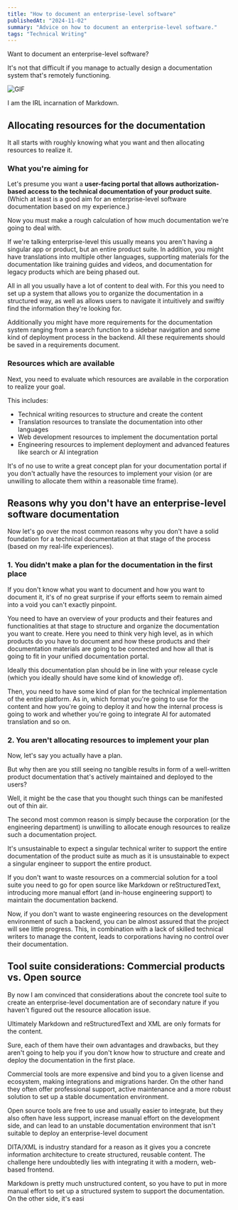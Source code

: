 ```yaml
---
title: "How to document an enterprise-level software"
publishedAt: "2024-11-02"
summary: "Advice on how to document an enterprise-level software."
tags: "Technical Writing"
---
```


Want to document an enterprise-level software?

It's not that difficult if you manage to actually design a documentation system that's remotely functioning.

![GIF](https://i.giphy.com/media/v1.Y2lkPTc5MGI3NjExM2Zjd2d5a2p1b3Z5eTRrbzk5ODNuOHcyc2s5czM3aml1dDR3NG03ZSZlcD12MV9pbnRlcm5hbF9naWZfYnlfaWQmY3Q9Zw/JsbWHnk5dtVogx0IhE/giphy.gif)
<Caption>I am the IRL incarnation of Markdown.</Caption>

## Allocating resources for the documentation

It all starts with roughly knowing what you want and then allocating resources to realize it.

### What you're aiming for

Let's presume you want a **user-facing portal that allows authorization-based access to the technical documentation of your product suite**. (Which at least is a good aim for an enterprise-level software documentation based on my experience.)

Now you must make a rough calculation of how much documentation we're going to deal with.

If we're talking enterprise-level this usually means you aren't having a singular app or product, but an entire product suite. In addition, you might have translations into multiple other languages, supporting materials for the documentation like training guides and videos, and documentation for legacy products which are being phased out.

All in all you usually have a lot of content to deal with. For this you need to set up a system that allows you to organize the documentation in a structured way, as well as allows users to navigate it intuitively and swiftly find the information they're looking for.

Additionally you might have more requirements for the documentation system ranging from a search function to a sidebar navigation and some kind of deployment process in the backend. All these requirements should be saved in a requirements document.

### Resources which are available

Next, you need to evaluate which resources are available in the corporation to realize your goal.

This includes:
* Technical writing resources to structure and create the content
* Translation resources to translate the documentation into other languages
* Web development resources to implement the documentation portal
* Engineering resources to implement deployment and advanced features like search or AI integration

It's of no use to write a great concept plan for your documentation portal if you don't actually have the resources to implement your vision (or are unwilling to allocate them within a reasonable time frame).

## Reasons why you don't have an enterprise-level software documentation

Now let's go over the most common reasons why you don't have a solid foundation for a technical documentation at that stage of the process (based on my real-life experiences).

### 1. You didn't make a plan for the documentation in the first place

If you don't know what you want to document and how you want to document it, it's of no great surprise if your efforts seem to remain aimed into a void you can't exactly pinpoint.

You need to have an overview of your products and their features and functionalities at that stage to structure and organize the documentation you want to create. Here you need to think very high level, as in which products do you have to document and how these products and their documentation materials are going to be connected and how all that is going to fit in your unified documentation portal.

Ideally this documentation plan should be in line with your release cycle (which you ideally should have some kind of knowledge of).

Then, you need to have some kind of plan for the technical implementation of the entire platform. As in, which format you're going to use for the content and how you're going to deploy it and how the internal process is going to work and whether you're going to integrate AI for automated translation and so on.

### 2. You aren't allocating resources to implement your plan

Now, let's say you actually have a plan.

But why then are you still seeing no tangible results in form of a well-written product documentation that's actively maintained and deployed to the users?

Well, it might be the case that you thought such things can be manifested out of thin air.

The second most common reason is simply because the corporation (or the engineering department) is unwilling to allocate enough resources to realize such a documentation project.

It's unsustainable to expect a singular technical writer to support the entire documentation of the product suite as much as it is unsustainable to expect a singular engineer to support the entire product.

If you don't want to waste resources on a commercial solution for a tool suite you need to go for open source like Markdown or reStructuredText, introducing more manual effort (and in-house engineering support) to maintain the documentation backend.

Now, if you don't want to waste engineering resources on the development environment of such a backend, you can be almost assured that the project will see little progress. This, in combination with a lack of skilled technical writers to manage the content, leads to corporations having no control over their documentation.

## Tool suite considerations: Commercial products vs. Open source

By now I am convinced that considerations about the concrete tool suite to create an enterprise-level documentation are of secondary nature if you haven't figured out the resource allocation issue.

Ultimately Markdown and reStructuredText and XML are only formats for the content.

Sure, each of them have their own advantages and drawbacks, but they aren't going to help you if you don't know how to structure and create and deploy the documentation in the first place.

Commercial tools are more expensive and bind you to a given license and ecosystem, making integrations and migrations harder. On the other hand they often offer professional support, active maintenance and a more robust solution to set up a stable documentation environment.

Open source tools are free to use and usually easier to integrate, but they also often have less support, increase manual effort on the development side, and can lead to an unstable documentation environment that isn't suitable to deploy an enterprise-level document




DITA/XML is industry standard for a reason as it gives you a concrete information architecture to create structured, reusable content. The challenge here undoubtedly lies with integrating it with a modern, web-based frontend.

Markdown is pretty much unstructured content, so you have to put in more manual effort to set up a structured system to support the documentation. On the other side, it's easi


